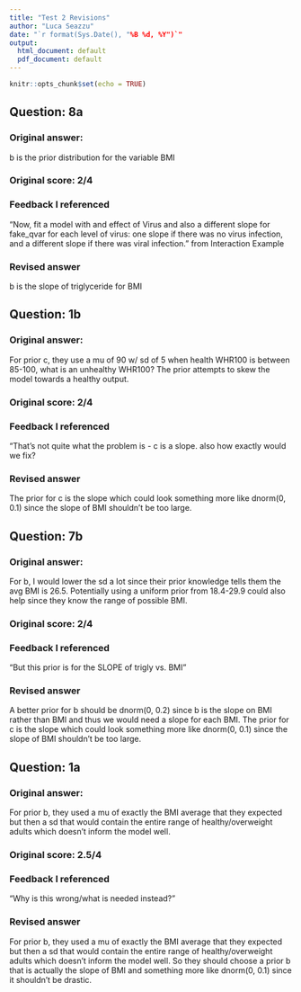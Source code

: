 ```yaml
---
title: "Test 2 Revisions"
author: "Luca Seazzu"
date: "`r format(Sys.Date(), "%B %d, %Y")`"
output:
  html_document: default
  pdf_document: default
---
```


```r
knitr::opts_chunk$set(echo = TRUE)
```

## Question: 8a

### Original answer:
b is the prior distribution for the variable BMI

### Original score: 2/4

### Feedback I referenced
"Now, fit a model with and effect of Virus and also a different slope for fake_qvar for each level of virus: one slope if there was no virus infection, and a different slope if there was viral infection." from Interaction Example

### Revised answer
b is the slope of triglyceride for BMI

<!-- You can copy and paste the structure above to report revisions to more than one test question/part. -->

## Question: 1b

### Original answer:
For prior c, they use a mu of 90 w/ sd of 5 when health WHR100 is between 85-100, what is an unhealthy WHR100? The prior attempts to skew the model towards a healthy output.

### Original score: 2/4

### Feedback I referenced
"That's not quite what the problem is - c is a slope. also how exactly would we fix?

### Revised answer
The prior for c is the slope which could look something more like dnorm(0, 0.1) since the slope of BMI shouldn't be too large.

## Question: 7b

### Original answer:
For b, I would lower the sd a lot since their prior knowledge tells them the avg BMI is 26.5. Potentially using a uniform prior from 18.4-29.9 could also help since they know the range of possible BMI.

### Original score: 2/4

### Feedback I referenced
"But this prior is for the SLOPE of trigly vs. BMI"

### Revised answer

A better prior for b should be dnorm(0, 0.2) since b is the slope on BMI rather than BMI and thus we would need a slope for each BMI.
The prior for c is the slope which could look something more like dnorm(0, 0.1) since the slope of BMI shouldn't be too large.

## Question: 1a

### Original answer:
For prior b, they used a mu of exactly the BMI average that they expected but then a sd that would contain the entire range of healthy/overweight adults which doesn't inform the model well.

### Original score: 2.5/4

### Feedback I referenced
"Why is this wrong/what is needed instead?"

### Revised answer

For prior b, they used a mu of exactly the BMI average that they expected but then a sd that would contain the entire range of healthy/overweight adults which doesn't inform the model well. So they should choose a prior b that is actually the slope of BMI and something more like dnorm(0, 0.1) since it shouldn't be drastic.